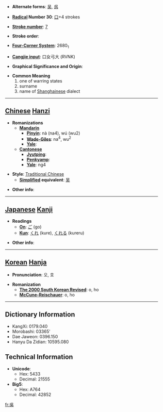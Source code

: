 * '''Alternate forms''': [[吴]], [[呉]]

* '''[[Wiktionary:Chinese radical index| Radical]] Number 30''': [[Wiktionary:Chinese radical index 口|口]]+4 strokes

* '''[[Wiktionary:Chinese total strokes index|Stroke number]]''': [[Wiktionary:Chinese total strokes index 7|7]]

* '''Stroke order''': 

* '''[[Wiktionary:Chinese four corner index|Four-Corner System]]''': 2680<sub>1</sub>

* '''[[Wiktionary:Chinese Cangjie index|Cangjie input]]''': 口女弓大 (RVNK)

* '''Graphical Significance and Origin''': 

* '''Common Meaning'''
*#one of warring states
*#surname
*#name of [[Shanghai]]nese dialect


----

== [[Chinese]] [[Hanzi]] ==

* '''Romanizations'''
** '''[[Mandarin]]'''
*** '''[[Pinyin]]''': nà (na4), wú (wu2)
*** '''[[Wade-Giles]]''': na<sup>4</sup>, wu<sup>2</sup>
*** '''[[Yale]]''': 
** '''[[Cantonese]]'''
*** '''[[Jyutping]]''':
*** '''[[Penkyamp]]''': 
*** '''[[Yale]]''': ng4

* '''Style''': [[Traditional Chinese]] 
** '''[[Simplified Chinese|Simplified]] equivalent''': [[吴]]

* '''Other info''': 

----

== [[Japanese]] [[Kanji]] ==

* '''Readings'''
** '''[[On]]''': [[ご]] (go)
** '''[[Kun]]''': [[くれ]] (kure), [[くれる]] (kureru)

* '''Other info''':  

----

== [[Korean]] [[Hanja]] ==

* '''Pronunciation''': 오, 호

* '''Romanization'''
** '''[[The 2000 South Korean Revised Romanization|The 2000 South Korean Revised]]''': o, ho
** '''[[McCune-Reischauer]]''': o, ho

----

== Dictionary Information ==

* KangXi: 0179.040
* Morobashi: 03365'
* Dae Jaweon: 0396.150
* Hanyu Da Zidian: 10595.080

== Technical Information ==

* '''Unicode''':
** Hex: 5433
** Decimal: 21555
* '''Big5''':
** Hex: A764
** Decimal: 42852

[[fr:吳]]